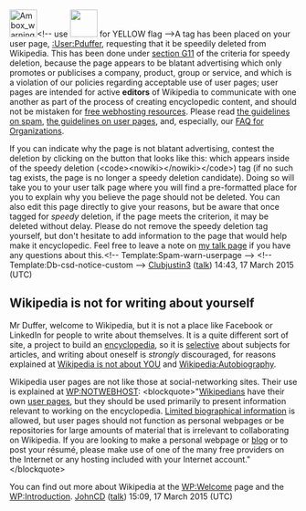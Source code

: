 <article id="45696980" title=User talk:Pduffer>
	<talkpage id="45696980" title="User talk:Pduffer">

[[Image:Ambox warning pn.svg|left|48px|alt=|link=]]&lt;!-- use [[Image:Ambox warning yellow.svg|left|48px|]] for YELLOW flag --&gt;A tag has been placed on your user page, [[:User:Pduffer]], requesting that it be speedily deleted from Wikipedia. This has been done under [[Wikipedia:Criteria for speedy deletion#G11|section G11]] of the criteria for speedy deletion, because the page appears to be blatant advertising which only promotes or publicises a company, product, group or service, and which is a violation of our policies regarding acceptable use of user pages; user pages are intended for active '''editors''' of Wikipedia to communicate with one another as part of the process of creating encyclopedic content, and should not be mistaken for [[Wikipedia:What Wikipedia is not#WEBHOST|free webhosting resources]]. Please read [[Wikipedia:Spam|the guidelines on spam]], [[Wikipedia:User pages|the guidelines on user pages]], and, especially, our [[Wikipedia:FAQ/Organizations|FAQ for Organizations]]. 

If you can indicate why the page is not blatant advertising, contest the deletion by clicking on the button that looks like this: {{button|Click here to contest this speedy deletion}} which appears inside of the speedy deletion (&lt;code&gt;&lt;nowiki&gt;{{db-...}}&lt;/nowiki&gt;&lt;/code&gt;) tag (if no such tag exists, the page is no longer a speedy deletion candidate). Doing so will take you to your user talk page where you will find a pre-formatted place for you to explain why you believe the page should not be deleted. You can also edit this page directly to give your reasons, but be aware that once tagged for ''speedy'' deletion, if the page meets the criterion, it may be deleted without delay. Please do not remove the speedy deletion tag yourself, but don't hesitate to add information to the page that would help make it encyclopedic. Feel free to leave a note on [[User talk:Clubjustin4|my talk page]] if you have any questions about this.[[Category:User talk pages with Spam-warn notices|{{PAGENAME}}]]&lt;!-- Template:Spam-warn-userpage --&gt; &lt;!-- Template:Db-csd-notice-custom --&gt; [[User:Clubjustin4|Clubjustin3]] ([[User talk:Clubjustin4|talk]]) 14:43, 17 March 2015 (UTC)

== Wikipedia is not for writing about yourself ==
Mr Duffer, welcome to Wikipedia, but it is not a place like Facebook or LinkedIn for people to write about themselves. It is a quite different sort of site, a project to build an [[WP:ENC|encyclopedia]], so it is [[WP:N|selective]] about subjects for articles, and writing about oneself is ''strongly'' discouraged, for reasons explained at [[WP:Wikipedia is not about YOU|Wikipedia is not about YOU]] and [[Wikipedia:Autobiography]].

Wikipedia user pages are not like those at social-networking sites. Their use is explained at [[WP:NOTWEBHOST]]:
&lt;blockquote&gt;&quot;[[Wikipedia:Wikipedians|Wikipedians]] have their own [[Wikipedia:User page|user pages]], but they should be used primarily to present information relevant to working on the encyclopedia. [[WP:UPYES|Limited biographical information]] is allowed, but user pages should not function as personal webpages or be repositories for large amounts of material that is irrelevant to collaborating on Wikipedia. If you are looking to make a personal webpage or [[blog]] or to post your résumé, please make use of one of the many free providers on the Internet or any hosting included with your Internet account.&quot;&lt;/blockquote&gt;

You can find out more about Wikipedia at the [[WP:Welcome]] page and the [[WP:Introduction]]. [[User:JohnCD|JohnCD]] ([[User talk:JohnCD|talk]]) 15:09, 17 March 2015 (UTC)
	</talkpage>
</article>